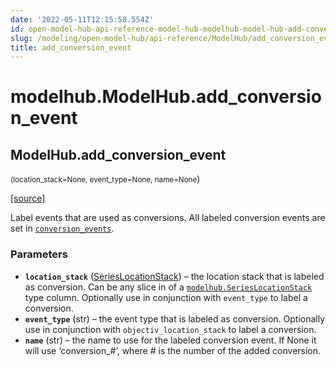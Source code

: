 ```yaml
---
date: '2022-05-11T12:15:58.554Z'
id: open-model-hub-api-reference-model-hub-modelhub-model-hub-add-conversion-event
slug: /modeling/open-model-hub/api-reference/ModelHub/add_conversion_event/
title: add_conversion_event
---
```


# modelhub.ModelHub.add_conversion_event

<div className="method">

## <span className="additional-name">ModelHub.</span><span className="name">add_conversion_event</span>

<small className="parameter-list">(<span className="parameter" id="location_stack">location_stack=None</span>, <span className="parameter" id="event_type">event_type=None</span>, <span className="parameter" id="name">name=None</span></small>)


&#8203;<span className="view-source">[[source]](https://github.com/objectiv/objectiv-analytics/blob/main/modelhub/modelhub/modelhub.py)</span>

<div className="content">

Label events that are used as conversions. All labeled conversion events are set in
[`conversion_events`](/modeling/open-model-hub/api-reference/ModelHub/modelhub.ModelHub.conversion_events.mdx).


### Parameters

* **`location_stack`** ([SeriesLocationStack](/modeling/open-model-hub/api-reference/SeriesLocationStack/modelhub.SeriesLocationStack.mdx)) – the location stack that is labeled as conversion. Can be any slice in of a
[`modelhub.SeriesLocationStack`](/modeling/open-model-hub/api-reference/SeriesLocationStack/modelhub.SeriesLocationStack.mdx) type column. Optionally use in conjunction with
`event_type` to label a conversion.
* **`event_type`** (str) – the event type that is labeled as conversion. Optionally use in conjunction with
`objectiv_location_stack` to label a conversion.
* **`name`** (str) – the name to use for the labeled conversion event. If None it will use ‘conversion_#’,
where # is the number of the added conversion.



</div>


</div>
